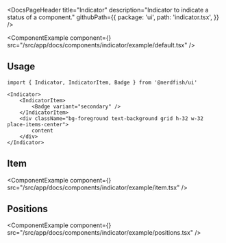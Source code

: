 <DocsPageHeader
	title="Indicator"
	description="Indicator to indicate a status of a component."
	githubPath={{
		package: 'ui',
		path: 'indicator.tsx',
	}}
/>

<ComponentExample
	component={<IndicatorExample />}
	src="/src/app/docs/components/indicator/example/default.tsx"
/>

## Usage

```tsx
import { Indicator, IndicatorItem, Badge } from '@nerdfish/ui'
```

```tsx
<Indicator>
	<IndicatorItem>
		<Badge variant="secondary" />
	</IndicatorItem>
	<div className="bg-foreground text-background grid h-32 w-32 place-items-center">
		content
	</div>
</Indicator>
```

## Item

<ComponentExample
	component={<IndicatorItemExample />}
	src="/src/app/docs/components/indicator/example/item.tsx"
/>

## Positions

<ComponentExample
	component={<IndicatorPositionsExample />}
	src="/src/app/docs/components/indicator/example/positions.tsx"
/>
